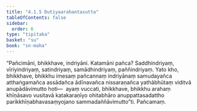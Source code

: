 ```yaml
---
title: "4.1.5 Dutiyaarahantasutta"
tableOfContents: false
sidebar:
  order: 6
type: "tipitaka"
basket: "su"
book: "sn-maha"
---
```



<DynamicBreadcrumb />

<Division number="475" book="sn-maha">

<Paragraph number="1008" book="sn-maha">
“Pañcimāni, bhikkhave, indriyāni. Katamāni pañca? Saddhindriyaṃ, vīriyindriyaṃ, satindriyaṃ, samādhindriyaṃ, paññindriyaṃ. Yato kho, bhikkhave, bhikkhu imesaṃ pañcannaṃ indriyānaṃ samudayañca atthaṅgamañca assādañca ādīnavañca nissaraṇañca yathābhūtaṃ viditvā anupādāvimutto hoti—  ayaṃ vuccati, bhikkhave, bhikkhu arahaṃ khīṇāsavo vusitavā katakaraṇīyo ohitabhāro anuppattasadattho parikkhīṇabhavasaṃyojano sammadaññāvimutto”ti.

</Paragraph>
</Division>

<Paragraph number="1009" type="center" book="sn-maha">
Pañcamaṃ.
</Paragraph>